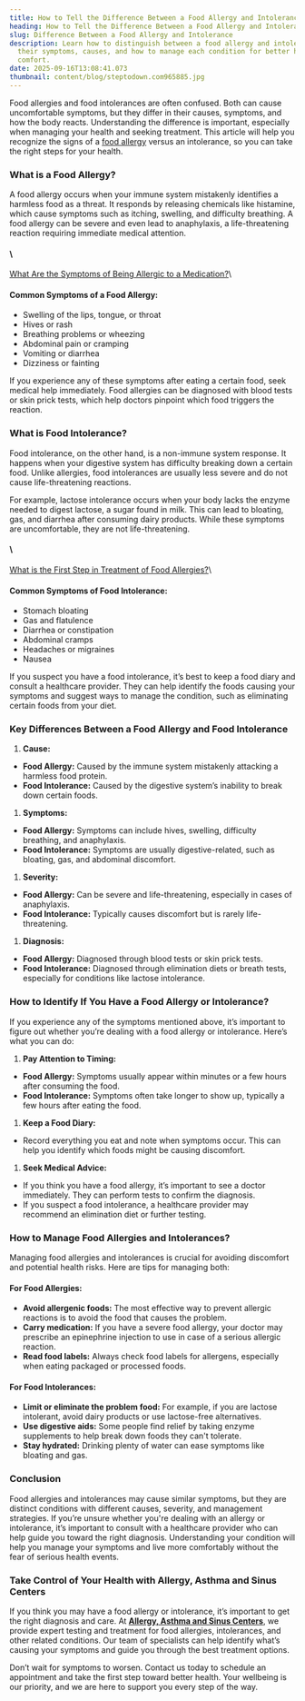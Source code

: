 ```yaml
---
title: How to Tell the Difference Between a Food Allergy and Intolerance
heading: How to Tell the Difference Between a Food Allergy and Intolerance
slug: Difference Between a Food Allergy and Intolerance
description: Learn how to distinguish between a food allergy and intolerance,
  their symptoms, causes, and how to manage each condition for better health and
  comfort.
date: 2025-09-16T13:08:41.073
thumbnail: content/blog/steptodown.com965885.jpg
---
```

Food allergies and food intolerances are often confused. Both can cause uncomfortable symptoms, but they differ in their causes, symptoms, and how the body reacts. Understanding the difference is important, especially when managing your health and seeking treatment. This article will help you recognize the signs of a [food allergy](https://www.aascmed.com/conditions/food-allergy/) versus an intolerance, so you can take the right steps for your health.

### What is a Food Allergy?

A food allergy occurs when your immune system mistakenly identifies a harmless food as a threat. It responds by releasing chemicals like histamine, which cause symptoms such as itching, swelling, and difficulty breathing. A food allergy can be severe and even lead to anaphylaxis, a life-threatening reaction requiring immediate medical attention.

#### \
[What Are the Symptoms of Being Allergic to a Medication?](https://www.aascmed.com/blog/symptops-of-being-allergic-to-medication/)\


#### Common Symptoms of a Food Allergy:

- Swelling of the lips, tongue, or throat
- Hives or rash
- Breathing problems or wheezing
- Abdominal pain or cramping
- Vomiting or diarrhea
- Dizziness or fainting

If you experience any of these symptoms after eating a certain food, seek medical help immediately. Food allergies can be diagnosed with blood tests or skin prick tests, which help doctors pinpoint which food triggers the reaction.

### What is Food Intolerance?

Food intolerance, on the other hand, is a non-immune system response. It happens when your digestive system has difficulty breaking down a certain food. Unlike allergies, food intolerances are usually less severe and do not cause life-threatening reactions.

For example, lactose intolerance occurs when your body lacks the enzyme needed to digest lactose, a sugar found in milk. This can lead to bloating, gas, and diarrhea after consuming dairy products. While these symptoms are uncomfortable, they are not life-threatening.

#### \
[What is the First Step in Treatment of Food Allergies?](https://www.aascmed.com/blog/first-step-in-treatment-of-food-allergies/)\


#### Common Symptoms of Food Intolerance:

- Stomach bloating
- Gas and flatulence
- Diarrhea or constipation
- Abdominal cramps
- Headaches or migraines
- Nausea

If you suspect you have a food intolerance, it’s best to keep a food diary and consult a healthcare provider. They can help identify the foods causing your symptoms and suggest ways to manage the condition, such as eliminating certain foods from your diet.

### Key Differences Between a Food Allergy and Food Intolerance

1. **Cause:**
  - **Food Allergy:** Caused by the immune system mistakenly attacking a harmless food protein.
  - **Food Intolerance:** Caused by the digestive system’s inability to break down certain foods.
1. **Symptoms:**
  - **Food Allergy:** Symptoms can include hives, swelling, difficulty breathing, and anaphylaxis.
  - **Food Intolerance:** Symptoms are usually digestive-related, such as bloating, gas, and abdominal discomfort.
1. **Severity:**
  - **Food Allergy:** Can be severe and life-threatening, especially in cases of anaphylaxis.
  - **Food Intolerance:** Typically causes discomfort but is rarely life-threatening.
1. **Diagnosis:**
  - **Food Allergy:** Diagnosed through blood tests or skin prick tests.
  - **Food Intolerance:** Diagnosed through elimination diets or breath tests, especially for conditions like lactose intolerance.

### How to Identify If You Have a Food Allergy or Intolerance?

If you experience any of the symptoms mentioned above, it’s important to figure out whether you’re dealing with a food allergy or intolerance. Here’s what you can do:

1. **Pay Attention to Timing:**
  - **Food Allergy:** Symptoms usually appear within minutes or a few hours after consuming the food.
  - **Food Intolerance:** Symptoms often take longer to show up, typically a few hours after eating the food.
1. **Keep a Food Diary:**
  - Record everything you eat and note when symptoms occur. This can help you identify which foods might be causing discomfort.
1. **Seek Medical Advice:**
  - If you think you have a food allergy, it’s important to see a doctor immediately. They can perform tests to confirm the diagnosis.
  - If you suspect a food intolerance, a healthcare provider may recommend an elimination diet or further testing.

### How to Manage Food Allergies and Intolerances?

Managing food allergies and intolerances is crucial for avoiding discomfort and potential health risks. Here are tips for managing both:

#### For Food Allergies:

- **Avoid allergenic foods:** The most effective way to prevent allergic reactions is to avoid the food that causes the problem.
- **Carry medication:** If you have a severe food allergy, your doctor may prescribe an epinephrine injection to use in case of a serious allergic reaction.
- **Read food labels:** Always check food labels for allergens, especially when eating packaged or processed foods.

#### For Food Intolerances:

- **Limit or eliminate the problem food:** For example, if you are lactose intolerant, avoid dairy products or use lactose-free alternatives.
- **Use digestive aids:** Some people find relief by taking enzyme supplements to help break down foods they can't tolerate.
- **Stay hydrated:** Drinking plenty of water can ease symptoms like bloating and gas.

### Conclusion

Food allergies and intolerances may cause similar symptoms, but they are distinct conditions with different causes, severity, and management strategies. If you’re unsure whether you're dealing with an allergy or intolerance, it’s important to consult with a healthcare provider who can help guide you toward the right diagnosis. Understanding your condition will help you manage your symptoms and live more comfortably without the fear of serious health events.

### Take Control of Your Health with Allergy, Asthma and Sinus Centers

If you think you may have a food allergy or intolerance, it’s important to get the right diagnosis and care. At [**Allergy, Asthma and Sinus Centers**](https://www.aascmed.com/), we provide expert testing and treatment for food allergies, intolerances, and other related conditions. Our team of specialists can help identify what’s causing your symptoms and guide you through the best treatment options.

Don’t wait for symptoms to worsen. Contact us today to schedule an appointment and take the first step toward better health. Your wellbeing is our priority, and we are here to support you every step of the way.
